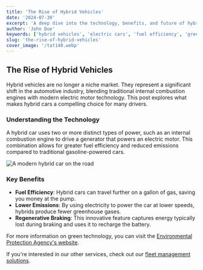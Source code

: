```yaml
---
title: 'The Rise of Hybrid Vehicles'
date: '2024-07-30'
excerpt: 'A deep dive into the technology, benefits, and future of hybrid cars. Learn why they are becoming a popular choice for drivers worldwide.'
author: 'John Doe'
keywords: ['hybrid vehicles', 'electric cars', 'fuel efficiency', 'green technology', 'automotive innovation']
slug: 'the-rise-of-hybrid-vehicles'
cover_image: '/tat140.webp'
---
```


## The Rise of Hybrid Vehicles

Hybrid vehicles are no longer a niche market. They represent a significant shift in the automotive industry, blending traditional internal combustion engines with modern electric motor technology. This post explores what makes hybrid cars a compelling choice for many drivers.

### Understanding the Technology

A hybrid car uses two or more distinct types of power, such as an internal combustion engine to drive a generator that powers an electric motor. This combination allows for greater fuel efficiency and reduced emissions compared to traditional gasoline-powered cars.

![A modern hybrid car on the road](/tat140.webp "A modern hybrid car on the road")

### Key Benefits

*   **Fuel Efficiency**: Hybrid cars can travel further on a gallon of gas, saving you money at the pump.
*   **Lower Emissions**: By using electricity to power the car at lower speeds, hybrids produce fewer greenhouse gases.
*   **Regenerative Braking**: This innovative feature captures energy typically lost during braking and uses it to recharge the battery.

For more information on green technology, you can visit the [Environmental Protection Agency's website](https://www.epa.gov/).

If you're interested in our other services, check out our [fleet management solutions](/fleet-management).
